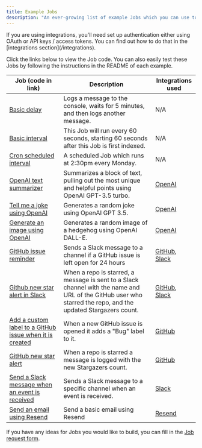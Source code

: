 ```yaml
---
title: Example Jobs
description: "An ever-growing list of example Jobs which you can use to get started with Trigger.dev."
---
```


<Info>
  If you are using integrations, you'll need set up authentication either using OAuth or API keys /
  access tokens. You can find out how to do that in the [integrations section](/integrations).
</Info>

Click the links below to view the Job code. You can also easily test these Jobs by following the instructions in the README of each example.

| Job (code in link)                                                                                                                              | Description                                                                                                                                                   | Integrations used                                                      |
| ----------------------------------------------------------------------------------------------------------------------------------------------- | ------------------------------------------------------------------------------------------------------------------------------------------------------------- | ---------------------------------------------------------------------- |
| [Basic delay](https://github.com/triggerdotdev/examples/blob/main/delays/src/jobs/delayJob.ts)                                                  | Logs a message to the console, waits for 5 minutes, and then logs another message.                                                                            | N/A                                                                    |
| [Basic interval](https://github.com/triggerdotdev/examples/blob/main/scheduled/src/jobs/interval.ts)                                            | This Job will run every 60 seconds, starting 60 seconds after this Job is first indexed.                                                                      | N/A                                                                    |
| [Cron scheduled interval](https://github.com/triggerdotdev/examples/blob/main/scheduled/src/jobs/cronScheduled.ts)                              | A scheduled Job which runs at 2:30pm every Monday.                                                                                                            | N/A                                                                    |
| [OpenAI text summarizer](https://github.com/triggerdotdev/examples/blob/main/openai-text-summarizer/src/jobs/textSummarizer.ts)                 | Summarizes a block of text, pulling out the most unique and helpful points using OpenAI GPT-3.5 turbo.                                                        | [OpenAI](/integrations/apis/openai)                                    |
| [Tell me a joke using OpenAI](https://github.com/triggerdotdev/examples/blob/main/openai/src/jobs/tellMeAJoke.ts)                               | Generates a random joke using OpenAI GPT 3.5.                                                                                                                 | [OpenAI](/integrations/apis/openai)                                    |
| [Generate an image using OpenAI](https://github.com/triggerdotdev/examples/blob/main/openai/src/jobs/generateHedgehogImages.ts)                 | Generates a random image of a hedgehog using OpenAI DALL-E.                                                                                                   | [OpenAI](/integrations/apis/openai)                                    |
| [GitHub issue reminder](https://github.com/triggerdotdev/examples/blob/main/github-issue-reminder/jobs/githubIssue.ts)                          | Sends a Slack message to a channel if a GitHub issue is left open for 24 hours                                                                                | [GitHub](/integrations/apis/github), [Slack](/integrations/apis/slack) |
| [Github new star alert in Slack](https://github.com/triggerdotdev/examples/blob/main/github/src/jobs/newStarToSlack.ts)                         | When a repo is starred, a message is sent to a Slack channel with the name and URL of the GitHub user who starred the repo, and the updated Stargazers count. | [GitHub](/integrations/apis/github), [Slack](/integrations/apis/slack) |
| [Add a custom label to a GitHub issue when it is created](https://github.com/triggerdotdev/examples/blob/main/github/src/jobs/onIssueOpened.ts) | When a new GitHub issue is opened it adds a "Bug" label to it.                                                                                                | [GitHub](/integrations/apis/github)                                    |
| [GitHub new star alert](https://github.com/triggerdotdev/examples/blob/main/github/src/jobs/newStarAlert.ts)                                    | When a repo is starred a message is logged with the new Stargazers count.                                                                                     | [GitHub](/integrations/apis/github)                                    |
| [Send a Slack message when an event is received](https://github.com/triggerdotdev/examples/blob/main/slack/src/jobs/sendSlackMessage.ts)        | Sends a Slack message to a specific channel when an event is received.                                                                                        | [Slack](/integrations/apis/slack)                                      |
| [Send an email using Resend](https://github.com/triggerdotdev/examples/blob/main/resend/src/jobs/resendBasicEmail.ts)                           | Send a basic email using Resend                                                                                                                               | [Resend](/integrations/apis/resend)                                    |

If you have any ideas for Jobs you would like to build, you can fill in the [Job request form](https://bcymafitv0e.typeform.com/to/YLUKy9my#source=example-jobs-docs).
